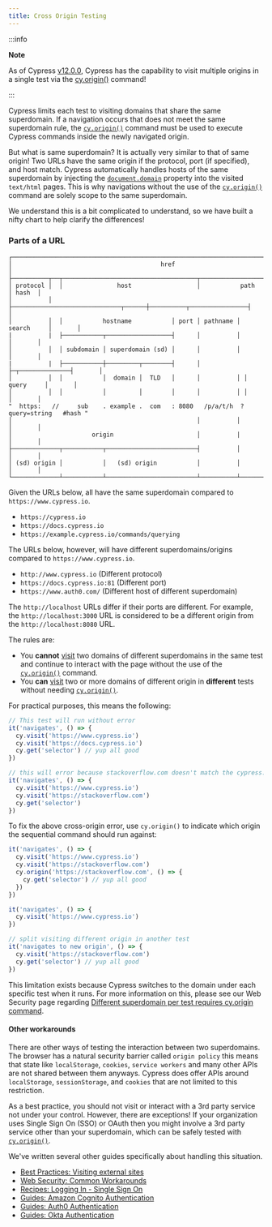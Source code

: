 ```yaml
---
title: Cross Origin Testing
---
```


:::info

<strong class="alert-header"> Note </strong>

As of Cypress [v12.0.0](https://on.cypress.io/changelog#12-0-0), Cypress has the
capability to visit multiple origins in a single test via the
[cy.origin()](https://on.cypress.io/origin) command!

:::

Cypress limits each test to visiting domains that share the same superdomain. If
a navigation occurs that does not meet the same superdomain rule, the
[`cy.origin()`](/api/commands/origin) command must be used to execute Cypress
commands inside the newly navigated origin.

But what is same superdomain? It is actually very similar to that of same
origin! Two URLs have the same origin if the protocol, port (if specified), and
host match. Cypress automatically handles hosts of the same superdomain by
injecting the
[`document.domain`](https://developer.mozilla.org/en-US/docs/Web/API/Document/domain)
property into the visited `text/html` pages. This is why navigations without the
use of the [`cy.origin()`](/api/commands/origin) command are solely scope to the
same superdomain.

<DocumentDomainWorkaround />

We understand this is a bit complicated to understand, so we have built a nifty
chart to help clarify the differences!

### Parts of a URL

```
┌───────────────────────────────────────────────────────────────────────────────────────┐
│                                         href                                          │
├──────────┬──┬─────────────────────────────────────┬───────────────────────────┬───────┤
│ protocol │  │               host                  │           path            │ hash  │
│          │  ├──────────────────────────────┬──────┼──────────┬────────────────┤       │
│          │  │           hostname           │ port │ pathname │     search     │       │
|          |  ├───────────┬──────────────────┤      │          │                │       │
│          │  │ subdomain │ superdomain (sd) │      │          │                │       │
|          |  ├───────────┼─────────┬────────┤      │          ├─┬──────────────┤       │
│          │  │           │  domain │  TLD   │      │          │ │    query     │       │
│          │  │           │         │        │      │          │ │              │       │
"  https:   //     sub    . example .  com   : 8080   /p/a/t/h  ?  query=string   #hash "
│                                                   │          │                │       │
│                      origin                       │          |                │       │
├─────────────┬───────────┬─────────────────────────┤          │                │       │
│ (sd) origin │           │   (sd) origin           │          │                │       │
└─────────────┴───────────┴─────────────────────────┴──────────┴────────────────┴───────┘
```

Given the URLs below, all have the same superdomain compared to
`https://www.cypress.io`.

- `https://cypress.io`
- `https://docs.cypress.io`
- `https://example.cypress.io/commands/querying`

The URLs below, however, will have different superdomains/origins compared to
`https://www.cypress.io`.

- `http://www.cypress.io` (Different protocol)
- `https://docs.cypress.io:81` (Different port)
- `https://www.auth0.com/` (Different host of different superdomain)

The `http://localhost` URLs differ if their ports are different. For example,
the `http://localhost:3000` URL is considered to be a different origin from the
`http://localhost:8080` URL.

The rules are:

- <Icon name="exclamation-triangle" color="red" /> You **cannot** [visit](/api/commands/visit)
  two domains of different superdomains in the same test and continue to interact
  with the page without the use of the [`cy.origin()`](/api/commands/origin) command.
- <Icon name="check-circle" color="green" /> You **can** [visit](/api/commands/visit)
  two or more domains of different origin in **different** tests without needing
  [`cy.origin()`](/api/commands/origin).

For practical purposes, this means the following:

```javascript
// This test will run without error
it('navigates', () => {
  cy.visit('https://www.cypress.io')
  cy.visit('https://docs.cypress.io')
  cy.get('selector') // yup all good
})
```

```javascript
// this will error because stackoverflow.com doesn't match the cypress.io superdomain
it('navigates', () => {
  cy.visit('https://www.cypress.io')
  cy.visit('https://stackoverflow.com')
  cy.get('selector')
})
```

To fix the above cross-origin error, use `cy.origin()` to indicate which origin
the sequential command should run against:

```javascript
it('navigates', () => {
  cy.visit('https://www.cypress.io')
  cy.visit('https://stackoverflow.com')
  cy.origin('https://stackoverflow.com', () => {
    cy.get('selector') // yup all good
  })
})
```

```javascript
it('navigates', () => {
  cy.visit('https://www.cypress.io')
})

// split visiting different origin in another test
it('navigates to new origin', () => {
  cy.visit('https://stackoverflow.com')
  cy.get('selector') // yup all good
})
```

This limitation exists because Cypress switches to the domain under each
specific test when it runs. For more information on this, please see our Web
Security page regarding
[Different superdomain per test requires cy.origin command](/guides/guides/web-security#Different-superdomain-per-test-requires-cy-origin-command).

#### Other workarounds

There are other ways of testing the interaction between two superdomains. The
browser has a natural security barrier called `origin policy` this means that
state like `localStorage`, `cookies`, `service workers` and many other APIs are
not shared between them anyways. Cypress does offer APIs around `localStorage`,
`sessionStorage`, and `cookies` that are not limited to this restriction.

As a best practice, you should not visit or interact with a 3rd party service
not under your control. However, there are exceptions! If your organization uses
Single Sign On (SSO) or OAuth then you might involve a 3rd party service other
than your superdomain, which can be safely tested with
[`cy.origin()`](/api/commands/origin).

We've written several other guides specifically about handling this situation.

- [Best Practices: Visiting external sites](/guides/references/best-practices#Visiting-external-sites)
- [Web Security: Common Workarounds](/guides/guides/web-security#Common-Workarounds)
- [Recipes: Logging In - Single Sign On](/examples/recipes#Logging-In)
- [Guides: Amazon Cognito Authentication](/guides/end-to-end-testing/amazon-cognito-authentication)
- [Guides: Auth0 Authentication](/guides/end-to-end-testing/auth0-authentication)
- [Guides: Okta Authentication](/guides/end-to-end-testing/okta-authentication)
